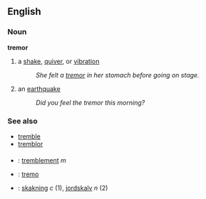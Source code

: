 ==English==
===Noun===
'''tremor'''
#a [[shake]], [[quiver]], or [[vibration]]
#:''She felt a [[tremor]] in her stomach before going on stage.''
#an [[earthquake]]
#:''Did you feel the tremor this morning?''

===See also===
*[[tremble]]
*[[tremblor]]

===={{trans}}====

* {{fr}} : [[tremblement]] ''m''
* {{io}} : [[tremo]]
* {{sv}} : [[skakning]] ''c'' (1), [[jordskalv]] ''n'' (2)